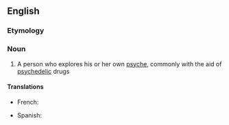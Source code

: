==English==

===Etymology===
{{confix|psycho|naut|lang=en}}

===Noun===
{{wikipedia}}
{{en-noun}}

# A person who explores his or her own [[psyche]], commonly with the aid of [[psychedelic]] drugs

====Translations====
{{trans-top}}
* French: {{t+|fr|psychonaute|m-f}}
{{trans-mid}}
* Spanish: {{t|es|psiconauta|m-f}}
{{trans-bottom}}